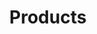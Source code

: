 ---
title: 'Products'
description: 'Example section for explaining all Go54 products (Domain, Hosting, Communication, Marketplace)'
---